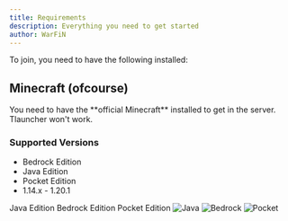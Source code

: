 ```yaml
---
title: Requirements
description: Everything you need to get started
author: WarFiN
---
```


To join, you need to have the following installed:

## Minecraft (ofcourse)

<Note title="Inportant" type="danger">
  You need to have the **official Minecraft** installed to get in the server.
  Tlauncher won't work.
</Note>
<br />

### Supported Versions

- Bedrock Edition
- Java Edition
- Pocket Edition
- 1.14.x - 1.20.1

<Tabs defaultValue="Java" className="pt-5 pb-1">
  <TabsList className="">
    <TabsTrigger value="Java">Java Edition</TabsTrigger>
    <TabsTrigger value="Bedrock">Bedrock Edition</TabsTrigger>
    <TabsTrigger value="Pocket">Pocket Edition</TabsTrigger>
  </TabsList>
  <TabsContent value="Java">
    <img
      src="https://github.com/WarFiN123/docs-bugattipvp/blob/ca844107da4e36da6ea5e54de1aa9136c1b4852d/contents/docs/getting-started/requirements/Java%20edition.png?raw=true"
      alt="Java"
    />
  </TabsContent>
  <TabsContent value="Bedrock">
    <img src="https://i.imgur.com/1w0o0uH.png" alt="Bedrock" />
  </TabsContent>
  <TabsContent value="Pocket">
    <img src="https://i.imgur.com/1w0o0uH.png" alt="Pocket" />
  </TabsContent>
</Tabs>
